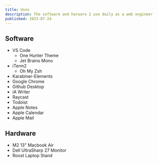 ```yaml
---
title: Uses
description: The software and harware I use daily as a web engineer
published: 2023-07-24
---
```


## Software

- VS Code
  - One Hunter Theme
  - Jet Brains Mono
- iTerm2
  - Oh My Zsh
- Karabiner-Elements
- Google Chrome
- Github Desktop
- iA Writer
- Raycast
- Todoist
- Apple Notes
- Apple Calendar
- Apple Mail

## Hardware

- M2 13" Macbook Air
- Dell UltraSharp 27 Monitor
- Roost Laptop Stand
